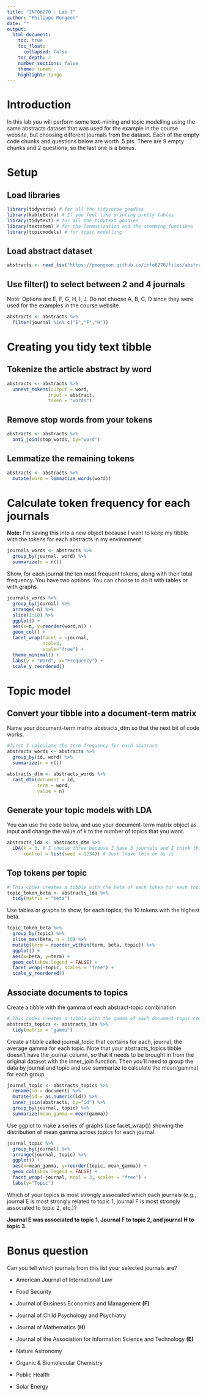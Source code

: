 ```yaml
---
title: "INFO6270 - Lab 7"
author: "Philippe Mongeon"
date: ""
output: 
  html_document:
    toc: true 
    toc_float:       
      collapsed: false
    toc_depth: 2
    number_sections: false 
    theme: lumen
    highlight: tango
---
```


# Introduction

In this lab you will perform some text-mining and topic modelling using the same abstracts dataset that was used for the example in the course website, but choosing different journals from the dataset. Each of the empty code chunks and questions below are worth .5 pts. There are 9 empty chunks and 2 questions, so the last one is a bonus.

# Setup

## Load libraries

```r
library(tidyverse) # for all the tidyverse goodies
library(kableExtra) # If you feel like printing pretty tables
library(tidytext) # for all the tidytext goodies
library(textstem) # for the lemmatization and the stemming functions
library(topicmodels) # for topic modelling
```

## Load abstract dataset

```r
abstracts <- read_tsv("https://pmongeon.github.io/info6270/files/abstracts.txt")
```

## Use filter() to select between 2 and 4 journals

Note: Options are E, F, G, H, I, J. Do not choose A, B, C, D since they were used for the examples in the course website.

```r
abstracts <- abstracts %>% 
  filter(journal %in% c("E","F","H"))
```

# Creating you tidy text tibble

## Tokenize the article abstract by word

```r
abstracts <- abstracts %>% 
  unnest_tokens(output = word,
               input = abstract,
               token = "words")
```

## Remove stop words from your tokens

```r
abstracts <- abstracts %>% 
  anti_join(stop_words, by="word")
```

## Lemmatize the remaining tokens

```r
abstracts <- abstracts %>% 
  mutate(word = lemmatize_words(word))
```

# Calculate token frequency for each journals

**Note:** I'm saving this into a new object because I want to keep my tibble with the tokens for each abstracts in my environment

```r
journals_words <- abstracts %>% 
  group_by(journal, word) %>% 
  summarize(n = n())
```

Show, for each journal the ten most frequent tokens, along with their total frequency. You have two options. You can choose to do it with tables or with graphs.

```r
journals_words %>% 
  group_by(journal) %>% 
  arrange(-n) %>% 
  slice(1:10) %>% 
  ggplot() + 
  aes(x=n, y=reorder(word,n)) +
  geom_col() +
  facet_wrap(facet = ~journal, 
             ncol=3, 
             scale="free") +
  theme_minimal() +
  labs(y = "Word", x="Frequency") +
  scale_y_reordered()
```

# Topic model

## Convert your tibble into a document-term matrix

Name your document-term matrix abstracts_dtm so that the next bit of code works.

```r
#first I calculate the term frequency for each abstract
abstracts_words <- abstracts %>% 
  group_by(id, word) %>% 
  summarize(n = n())

abstracts_dtm <- abstracts_words %>% 
  cast_dtm(document = id, 
           term = word, 
           value = n) 
```

## Generate your topic models with LDA

You can use the code below, and use your document-term matrix object as input and change the value of k to the number of topics that you want.

```r
abstracts_lda <- abstracts_dtm %>% 
  LDA(k = 3, # I choose three because I have 3 journals and I think this makes sense
      control = list(seed = 1234)) # Just leave this on as is
```

## Top tokens per topic

```r
# This codes creates a tibble with the beta of each token for each topic
topic_token_beta <- abstracts_lda %>% 
  tidy(matrix = "beta")
```

Use tables or graphs to show, for each topics, the 10 tokens with the highest beta.

```r
topic_token_beta %>%
  group_by(topic) %>%
  slice_max(beta, n = 10) %>% 
  mutate(term = reorder_within(term, beta, topic)) %>% 
  ggplot() +
  aes(x=beta, y=term) +
  geom_col(show.legend = FALSE) +
  facet_wrap(~topic, scales = "free") +
  scale_y_reordered()
```

## Associate documents to topics

Create a tibble with the gamma of each abstract-topic combination

```r
# This codes creates a tibble with the gamma of each document-topic combination
abstracts_topics <- abstracts_lda %>% 
  tidy(matrix = "gamma")
```

Create a tibble called journal_topic that contains for each, journal, the average gamma for each topic. Note that your abstracts_topics tibble doesn't have the journal column, so that it needs to be brought in from the original dataset with the inner_join function. Then you'll need to group the data by journal and topic and use summarize to calculate the mean(gamma) for each group.

```r
journal_topic <- abstracts_topics %>% 
  rename(id = document) %>% 
  mutate(id = as.numeric(id)) %>% 
  inner_join(abstracts, by="id") %>% 
  group_by(journal, topic) %>% 
  summarize(mean_gamma = mean(gamma))
```

Use ggplot to make a series of graphs (use facet_wrap()) showing the distribution of mean gamma across topics for each journal.

```r
journal_topic %>% 
  group_by(journal) %>%
  arrange(journal, topic) %>% 
  ggplot() + 
  aes(x=mean_gamma, y=reorder(topic, mean_gamma)) +
  geom_col(show.legend = FALSE) +
  facet_wrap(~journal, ncol = 3, scales = "free") +
  labs(y="Topic")

```

Which of your topics is most strongly associated which each journals (e.g., journal E is most strongly related to topic 1, journal F is most strongly associated to topic 2, etc.)?

**Journal E was associated to topic 1, Journal F to topic 2, and journal H to topic 3.**

# Bonus question

Can you tell which journals from this list your selected journals are?

-   American Journal of International Law

-   Food Security

-   Journal of Business Economics and Management **(F)**

-   Journal of Child Psychology and Psychiatry

-   Journal of Mathematics (**H)**

-   Journal of the Association for Information Science and Technology **(E)**

-   Nature Astronomy

-   Organic & Biomolecular Chemistry

-   Public Health

-   Solar Energy
